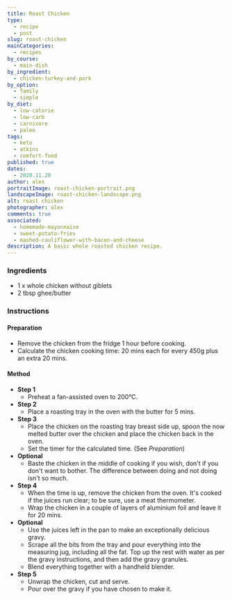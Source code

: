```yaml
---
title: Roast Chicken
type:
  - recipe
  - post
slug: roast-chicken
mainCategories:
  - recipes
by_course:
  - main-dish
by_ingredient:
  - chicken-turkey-and-pork
by_option:
  - family
  - simple
by_diet:
  - low-calorie
  - low-carb
  - carnivore
  - paleo
tags:
  - keto
  - atkins
  - comfort-food
published: true
dates:
  - 2020.11.20
author: alex
portraitImage: roast-chicken-portrait.png
landscapeImage: roast-chicken-landscape.png
alt: roast chicken
photographer: alex
comments: true
associated:
  - homemade-mayonnaise
  - sweet-potato-fries
  - mashed-cauliflower-with-bacon-and-cheese
description: A basic whole roasted chicken recipe.
---
```


<Ingredients>

### Ingredients

- 1 x whole chicken without giblets
- 2 tbsp ghee/butter

</Ingredients>

<Instructions>

### Instructions

#### Preparation

- Remove the chicken from the fridge 1 hour before cooking.
- Calculate the chicken cooking time: 20 mins each for every 450g plus an extra 20 mins.

#### Method

- **Step 1**
  - Preheat a fan-assisted oven to 200°C.
- **Step 2**
  - Place a roasting tray in the oven with the butter for 5 mins.
- **Step 3**
  - Place the chicken on the roasting tray breast side up, spoon the now melted butter over the chicken and place the chicken back in the oven.
  - Set the timer for the calculated time. (See _Preparation_)
- **Optional**
  - Baste the chicken in the middle of cooking if you wish, don't if you don't want to bother. The difference between doing and not doing isn't so much.
- **Step 4**
  - When the time is up, remove the chicken from the oven. It's cooked if the juices run clear; to be sure, use a meat thermometer.
  - Wrap the chicken in a couple of layers of aluminium foil and leave it for 20 mins.
- **Optional**
  - Use the juices left in the pan to make an exceptionally delicious gravy.
  - Scrape all the bits from the tray and pour everything into the measuring jug, including all the fat. Top up the rest with water as per the gravy instructions, and then add the gravy granules.
  - Blend everything together with a handheld blender.
- **Step 5**
  - Unwrap the chicken, cut and serve.
  - Pour over the gravy if you have chosen to make it.

</Instructions>
